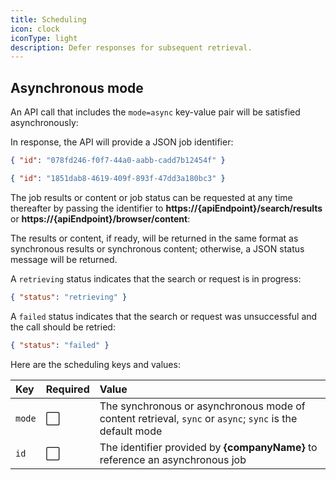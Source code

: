```yaml
---
title: Scheduling
icon: clock
iconType: light
description: Defer responses for subsequent retrieval.
---
```



## Asynchronous mode

An API call that includes the `mode=async` key-value pair will be satisfied asynchronously:

<Search />

<Browsing />

In response, the API will provide a JSON job identifier:

```json
{ "id": "078fd246-f0f7-44a0-aabb-cadd7b12454f" }
```

```json
{ "id": "1851dab8-4619-409f-893f-47dd3a180bc3" }
```

The job results or content or job status can be requested at any time thereafter by passing the
identifier to **https://&zwj;{apiEndpoint}/search/results** or
**https://&zwj;{apiEndpoint}/browser/content**:

<Results />

<Content />

The results or content, if ready, will be returned in the <Link href='search#response-format'>same
format as synchronous results</Link> or <Link href='browser#response-format'>synchronous
content</Link>; otherwise, a JSON status message will be returned.

A `retrieving` status indicates that the search or request is in progress:

```json
{ "status": "retrieving" }
```

A `failed` status indicates that the search or request was unsuccessful and the call should be
retried:

```json
{ "status": "failed" }
```

Here are the scheduling keys and values:

| Key    | Required | Value                                                                                                    |
| :----- | :------- | :------------------------------------------------------------------------------------------------------- |
| `mode` | ⬜       | The synchronous or asynchronous mode of content retrieval, `sync` or `async`; `sync` is the default mode |
| `id`   | ⬜       | The identifier provided by **{companyName}** to reference an asynchronous job                            |
